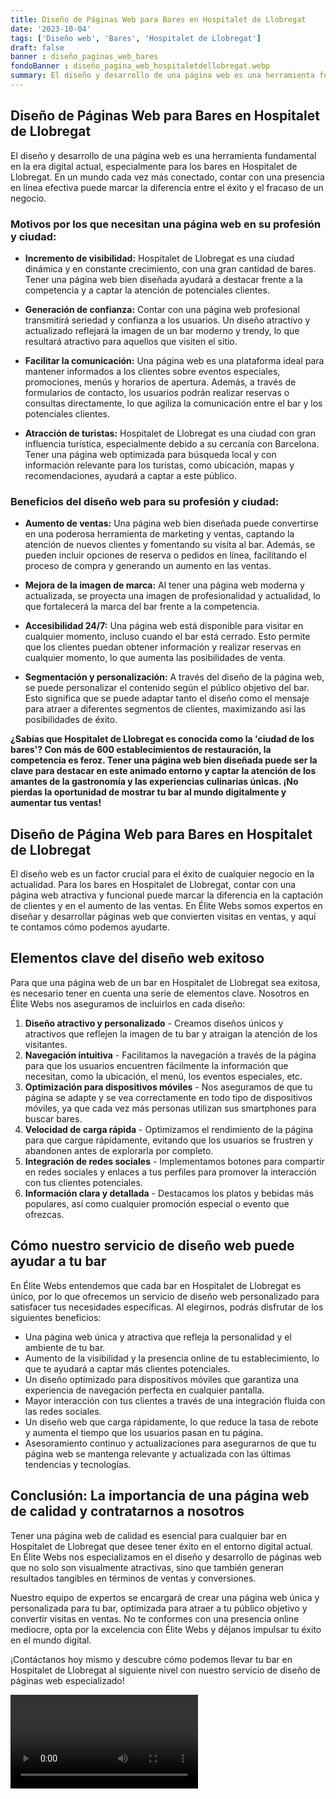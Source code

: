 ```yaml
---
title: Diseño de Páginas Web para Bares en Hospitalet de Llobregat
date: '2023-10-04'
tags: ['Diseño web', 'Bares', 'Hospitalet de Llobregat']
draft: false
banner : diseño_paginas_web_bares
fondoBanner : diseño_pagina_web_hospitaletdellobregat.webp
summary: El diseño y desarrollo de una página web es una herramienta fundamental en la era digital actual, especialmente para los bares en Hospitalet de Llobregat. En un mundo cada vez más conectado, contar con una presencia en línea efectiva puede marcar la diferencia entre el éxito y el fracaso de un negocio.
---
```


## **Diseño de Páginas Web para Bares en Hospitalet de Llobregat**

El diseño y desarrollo de una página web es una herramienta fundamental en la era digital actual, especialmente para los bares en Hospitalet de Llobregat. En un mundo cada vez más conectado, contar con una presencia en línea efectiva puede marcar la diferencia entre el éxito y el fracaso de un negocio.

### **Motivos por los que necesitan una página web en su profesión y ciudad:**

- **Incremento de visibilidad:** Hospitalet de Llobregat es una ciudad dinámica y en constante crecimiento, con una gran cantidad de bares. Tener una página web bien diseñada ayudará a destacar frente a la competencia y a captar la atención de potenciales clientes.

- **Generación de confianza:** Contar con una página web profesional transmitirá seriedad y confianza a los usuarios. Un diseño atractivo y actualizado reflejará la imagen de un bar moderno y trendy, lo que resultará atractivo para aquellos que visiten el sitio.

- **Facilitar la comunicación:** Una página web es una plataforma ideal para mantener informados a los clientes sobre eventos especiales, promociones, menús y horarios de apertura. Además, a través de formularios de contacto, los usuarios podrán realizar reservas o consultas directamente, lo que agiliza la comunicación entre el bar y los potenciales clientes.

- **Atracción de turistas:** Hospitalet de Llobregat es una ciudad con gran influencia turística, especialmente debido a su cercanía con Barcelona. Tener una página web optimizada para búsqueda local y con información relevante para los turistas, como ubicación, mapas y recomendaciones, ayudará a captar a este público.

### **Beneficios del diseño web para su profesión y ciudad:**

- **Aumento de ventas:** Una página web bien diseñada puede convertirse en una poderosa herramienta de marketing y ventas, captando la atención de nuevos clientes y fomentando su visita al bar. Además, se pueden incluir opciones de reserva o pedidos en línea, facilitando el proceso de compra y generando un aumento en las ventas.

- **Mejora de la imagen de marca:** Al tener una página web moderna y actualizada, se proyecta una imagen de profesionalidad y actualidad, lo que fortalecerá la marca del bar frente a la competencia.

- **Accesibilidad 24/7:** Una página web está disponible para visitar en cualquier momento, incluso cuando el bar está cerrado. Esto permite que los clientes puedan obtener información y realizar reservas en cualquier momento, lo que aumenta las posibilidades de venta.

- **Segmentación y personalización:** A través del diseño de la página web, se puede personalizar el contenido según el público objetivo del bar. Esto significa que se puede adaptar tanto el diseño como el mensaje para atraer a diferentes segmentos de clientes, maximizando así las posibilidades de éxito.

**¿Sabías que Hospitalet de Llobregat es conocida como la 'ciudad de los bares'? Con más de 600 establecimientos de restauración, la competencia es feroz. Tener una página web bien diseñada puede ser la clave para destacar en este animado entorno y captar la atención de los amantes de la gastronomía y las experiencias culinarias únicas. ¡No pierdas la oportunidad de mostrar tu bar al mundo digitalmente y aumentar tus ventas!**

<GifSeo />

<Cta />

## Diseño de Página Web para Bares en Hospitalet de Llobregat

El diseño web es un factor crucial para el éxito de cualquier negocio en la actualidad. Para los bares en Hospitalet de Llobregat, contar con una página web atractiva y funcional puede marcar la diferencia en la captación de clientes y en el aumento de las ventas. En Élite Webs somos expertos en diseñar y desarrollar páginas web que convierten visitas en ventas, y aquí te contamos cómo podemos ayudarte.

## Elementos clave del diseño web exitoso

Para que una página web de un bar en Hospitalet de Llobregat sea exitosa, es necesario tener en cuenta una serie de elementos clave. Nosotros en Élite Webs nos aseguramos de incluirlos en cada diseño:

1. **Diseño atractivo y personalizado** - Creamos diseños únicos y atractivos que reflejen la imagen de tu bar y atraigan la atención de los visitantes.
2. **Navegación intuitiva** - Facilitamos la navegación a través de la página para que los usuarios encuentren fácilmente la información que necesitan, como la ubicación, el menú, los eventos especiales, etc.
3. **Optimización para dispositivos móviles** - Nos aseguramos de que tu página se adapte y se vea correctamente en todo tipo de dispositivos móviles, ya que cada vez más personas utilizan sus smartphones para buscar bares.
4. **Velocidad de carga rápida** - Optimizamos el rendimiento de la página para que cargue rápidamente, evitando que los usuarios se frustren y abandonen antes de explorarla por completo.
5. **Integración de redes sociales** - Implementamos botones para compartir en redes sociales y enlaces a tus perfiles para promover la interacción con tus clientes potenciales.
6. **Información clara y detallada** - Destacamos los platos y bebidas más populares, así como cualquier promoción especial o evento que ofrezcas.

## Cómo nuestro servicio de diseño web puede ayudar a tu bar

En Élite Webs entendemos que cada bar en Hospitalet de Llobregat es único, por lo que ofrecemos un servicio de diseño web personalizado para satisfacer tus necesidades específicas. Al elegirnos, podrás disfrutar de los siguientes beneficios:

- Una página web única y atractiva que refleja la personalidad y el ambiente de tu bar.
- Aumento de la visibilidad y la presencia online de tu establecimiento, lo que te ayudará a captar más clientes potenciales.
- Un diseño optimizado para dispositivos móviles que garantiza una experiencia de navegación perfecta en cualquier pantalla.
- Mayor interacción con tus clientes a través de una integración fluida con las redes sociales.
- Un diseño web que carga rápidamente, lo que reduce la tasa de rebote y aumenta el tiempo que los usuarios pasan en tu página.
- Asesoramiento continuo y actualizaciones para asegurarnos de que tu página web se mantenga relevante y actualizada con las últimas tendencias y tecnologías.

## Conclusión: La importancia de una página web de calidad y contratarnos a nosotros

Tener una página web de calidad es esencial para cualquier bar en Hospitalet de Llobregat que desee tener éxito en el entorno digital actual. En Élite Webs nos especializamos en el diseño y desarrollo de páginas web que no solo son visualmente atractivas, sino que también generan resultados tangibles en términos de ventas y conversiones.

Nuestro equipo de expertos se encargará de crear una página web única y personalizada para tu bar, optimizada para atraer a tu público objetivo y convertir visitas en ventas. No te conformes con una presencia online mediocre, opta por la excelencia con Élite Webs y déjanos impulsar tu éxito en el mundo digital.

¡Contáctanos hoy mismo y descubre cómo podemos llevar tu bar en Hospitalet de Llobregat al siguiente nivel con nuestro servicio de diseño de páginas web especializado!

<Video />

<CtaBot job='Bares' city='Hospitalet de Llobregat'/>

<Gmaps query='Hospitalet de Llobregat+españa+maps' />